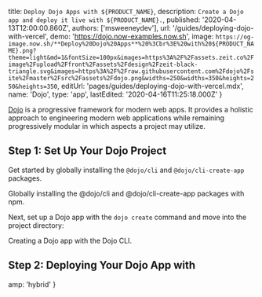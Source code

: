 
  title: `Deploy Dojo Apps with ${PRODUCT_NAME}`,
  description: `Create a Dojo app and deploy it live with ${PRODUCT_NAME}.`,
  published: '2020-04-13T12:00:00.860Z',
  authors: ['msweeneydev'],
  url: '/guides/deploying-dojo-with-vercel',
  demo: 'https://dojo.now-examples.now.sh',
  image: `https://og-image.now.sh/**Deploy%20Dojo%20Apps**%20%3Cbr%3E%20with%20${PRODUCT_NAME}.png?theme=light&md=1&fontSize=100px&images=https%3A%2F%2Fassets.zeit.co%2Fimage%2Fupload%2Ffront%2Fassets%2Fdesign%2Fzeit-black-triangle.svg&images=https%3A%2F%2Fraw.githubusercontent.com%2Fdojo%2Fsite%2Fmaster%2Fsrc%2Fassets%2Fdojo.png&widths=250&widths=350&heights=250&heights=350`,
  editUrl: 'pages/guides/deploying-dojo-with-vercel.mdx',
  name: 'Dojo',
  type: 'app',
  lastEdited: '2020-04-16T11:25:18.000Z'
}

[Dojo](https://dojo.io/home) is a progressive framework for modern web apps. It provides a holistic approach to engineering modern web applications while remaining progressively modular in which aspects a project may utilize.

## Step 1: Set Up Your Dojo Project

Get started by globally installing the `@dojo/cli` and `@dojo/cli-create-app` packages.

<Snippet dark text="npm i -g @dojo/cli @dojo/cli-create-app" />
<Caption>Globally installing the <InlineCode>@dojo/cli</InlineCode> and <InlineCode>@dojo/cli-create-app</InlineCode> packages with <Link href="https://www.npmjs.com">npm</Link>.</Caption>

Next, set up a Dojo app with the `dojo create` command and move into the project directory:

<Snippet dark text="dojo create app --name my-dojo-app && cd my-dojo-app" />
<Caption>Creating a Dojo app with the Dojo CLI.</Caption>

## Step 2: Deploying Your Dojo App with <NameWrapper name={PRODUCT_NAME} />

<DeploySection meta={meta} />


  amp: 'hybrid'
}
